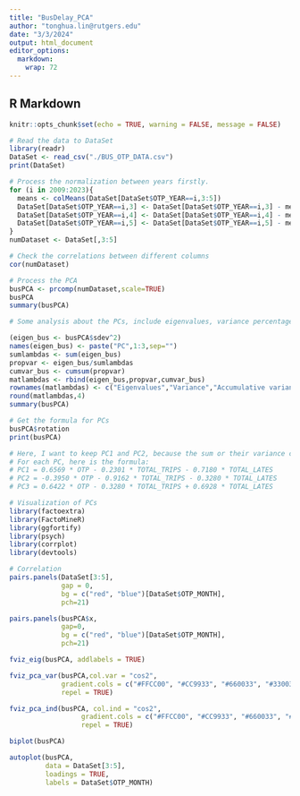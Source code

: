 ---
title: "BusDelay_PCA"
author: "tonghua.lin@rutgers.edu"
date: "3/3/2024"
output: html_document
editor_options: 
  markdown: 
    wrap: 72
---

## R Markdown
```{r setup, include=FALSE}
knitr::opts_chunk$set(echo = TRUE, warning = FALSE, message = FALSE)
```


```{r}
# Read the data to DataSet
library(readr)
DataSet <- read_csv("./BUS_OTP_DATA.csv")
print(DataSet)

```

```{r}
# Process the normalization between years firstly.
for (i in 2009:2023){
  means <- colMeans(DataSet[DataSet$OTP_YEAR==i,3:5])
  DataSet[DataSet$OTP_YEAR==i,3] <- DataSet[DataSet$OTP_YEAR==i,3] - means[1]+92.4
  DataSet[DataSet$OTP_YEAR==i,4] <- DataSet[DataSet$OTP_YEAR==i,4] - means[2]+42222.8
  DataSet[DataSet$OTP_YEAR==i,5] <- DataSet[DataSet$OTP_YEAR==i,5] - means[3]+3188.37244
}
numDataset <- DataSet[,3:5]

# Check the correlations between different columns
cor(numDataset)
```

```{r}

# Process the PCA
busPCA <- prcomp(numDataset,scale=TRUE)
busPCA
summary(busPCA)
```

```{r}
# Some analysis about the PCs, include eigenvalues, variance percentage and povit

(eigen_bus <- busPCA$sdev^2)
names(eigen_bus) <- paste("PC",1:3,sep="")
sumlambdas <- sum(eigen_bus)
propvar <- eigen_bus/sumlambdas
cumvar_bus <- cumsum(propvar)
matlambdas <- rbind(eigen_bus,propvar,cumvar_bus)
rownames(matlambdas) <- c("Eigenvalues","Variance","Accumulative variance")
round(matlambdas,4)
summary(busPCA)
```

```{r}
# Get the formula for PCs
busPCA$rotation
print(busPCA)

```

```{r}
# Here, I want to keep PC1 and PC2, because the sum or their variance can explain 99%.
# For each PC, here is the formula:
# PC1 = 0.6569 * OTP - 0.2301 * TOTAL_TRIPS - 0.7180 * TOTAL_LATES
# PC2 = -0.3950 * OTP - 0.9162 * TOTAL_TRIPS - 0.3280 * TOTAL_LATES
# PC3 = 0.6422 * OTP - 0.3280 * TOTAL_TRIPS + 0.6928 * TOTAL_LATES

```

```{r}
# Visualization of PCs
library(factoextra)
library(FactoMineR)
library(ggfortify)
library(psych)
library(corrplot)
library(devtools)

# Correlation
pairs.panels(DataSet[3:5],
             gap = 0,
             bg = c("red", "blue")[DataSet$OTP_MONTH],
             pch=21)
```

```{r}
pairs.panels(busPCA$x,
             gap=0,
             bg = c("red", "blue")[DataSet$OTP_MONTH],
             pch=21)
```

```{r}
fviz_eig(busPCA, addlabels = TRUE)
```

```{r}
fviz_pca_var(busPCA,col.var = "cos2",
             gradient.cols = c("#FFCC00", "#CC9933", "#660033", "#330033"),
             repel = TRUE)
```

```{r}
fviz_pca_ind(busPCA, col.ind = "cos2", 
                  gradient.cols = c("#FFCC00", "#CC9933", "#660033", "#330033"), 
                  repel = TRUE)
```

```{r}
biplot(busPCA)
```

```{r}
autoplot(busPCA,
         data = DataSet[3:5],
         loadings = TRUE,
         labels = DataSet$OTP_MONTH)

```
